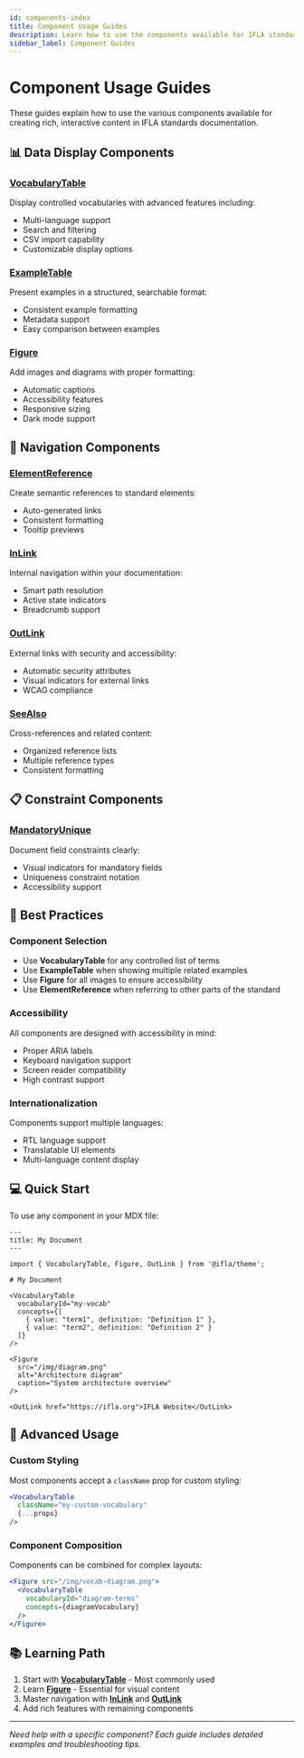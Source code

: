 ```yaml
---
id: components-index
title: Component Usage Guides
description: Learn how to use the components available for IFLA standards documentation
sidebar_label: Component Guides
---
```


# Component Usage Guides

These guides explain how to use the various components available for creating rich, interactive content in IFLA standards documentation.

## 📊 Data Display Components

### [VocabularyTable](/docs/guides/components/vocabulary-table)
Display controlled vocabularies with advanced features including:
- Multi-language support
- Search and filtering
- CSV import capability
- Customizable display options

### [ExampleTable](/docs/guides/components/example-table)
Present examples in a structured, searchable format:
- Consistent example formatting
- Metadata support
- Easy comparison between examples

### [Figure](/docs/guides/components/figure)
Add images and diagrams with proper formatting:
- Automatic captions
- Accessibility features
- Responsive sizing
- Dark mode support

## 🔗 Navigation Components

### [ElementReference](/docs/guides/components/element-reference)
Create semantic references to standard elements:
- Auto-generated links
- Consistent formatting
- Tooltip previews

### [InLink](/docs/guides/components/inlink)
Internal navigation within your documentation:
- Smart path resolution
- Active state indicators
- Breadcrumb support

### [OutLink](/docs/guides/components/outlink)
External links with security and accessibility:
- Automatic security attributes
- Visual indicators for external links
- WCAG compliance

### [SeeAlso](/docs/guides/components/see-also)
Cross-references and related content:
- Organized reference lists
- Multiple reference types
- Consistent formatting

## 📋 Constraint Components

### [MandatoryUnique](/docs/guides/components/mandatory-unique)
Document field constraints clearly:
- Visual indicators for mandatory fields
- Uniqueness constraint notation
- Accessibility support

## 🎯 Best Practices

### Component Selection
- Use **VocabularyTable** for any controlled list of terms
- Use **ExampleTable** when showing multiple related examples
- Use **Figure** for all images to ensure accessibility
- Use **ElementReference** when referring to other parts of the standard

### Accessibility
All components are designed with accessibility in mind:
- Proper ARIA labels
- Keyboard navigation support
- Screen reader compatibility
- High contrast support

### Internationalization
Components support multiple languages:
- RTL language support
- Translatable UI elements
- Multi-language content display

## 💻 Quick Start

To use any component in your MDX file:

```mdx
---
title: My Document
---

import { VocabularyTable, Figure, OutLink } from '@ifla/theme';

# My Document

<VocabularyTable 
  vocabularyId="my-vocab"
  concepts={[
    { value: "term1", definition: "Definition 1" },
    { value: "term2", definition: "Definition 2" }
  ]}
/>

<Figure 
  src="/img/diagram.png" 
  alt="Architecture diagram"
  caption="System architecture overview"
/>

<OutLink href="https://ifla.org">IFLA Website</OutLink>
```

## 🚀 Advanced Usage

### Custom Styling
Most components accept a `className` prop for custom styling:

```jsx
<VocabularyTable 
  className="my-custom-vocabulary"
  {...props}
/>
```

### Component Composition
Components can be combined for complex layouts:

```jsx
<Figure src="/img/vocab-diagram.png">
  <VocabularyTable 
    vocabularyId="diagram-terms"
    concepts={diagramVocabulary}
  />
</Figure>
```

## 📚 Learning Path

1. Start with **[VocabularyTable](/docs/guides/components/vocabulary-table)** - Most commonly used
2. Learn **[Figure](/docs/guides/components/figure)** - Essential for visual content
3. Master navigation with **[InLink](/docs/guides/components/inlink)** and **[OutLink](/docs/guides/components/outlink)**
4. Add rich features with remaining components

---

*Need help with a specific component? Each guide includes detailed examples and troubleshooting tips.*